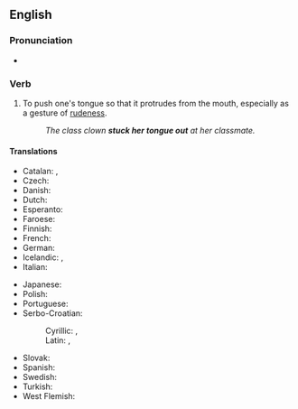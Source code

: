 ==English==

===Pronunciation===
* {{IPA|en|/stɪk wʌnz tʌŋ aʊt/}}

===Verb===
{{en-verb|stick<,,stuck> one's tongue out}}

# To push one's tongue so that it protrudes from the mouth, especially as a gesture of [[rudeness]].
#: {{synonyms|en|pull tongues}}
#: ''The class clown '''stuck her tongue out''' at her classmate.''

====Translations====
{{trans-top|to push one's tongue out}}
* Catalan: {{t+|ca|fer llengotes}}, {{t+|ca|llengotejar}}
* Czech: {{t|cs|vypláznout jazyk}}
* Danish: {{t|da|række tunge}}
* Dutch: {{t|nl|de tong uitsteken}}
* Esperanto: {{t|eo|elŝovi la langon}}
* Faroese: {{t|fo|gálva}}
* Finnish: {{t|fi|näyttää kieltä}}
* French: {{t+|fr|tirer la langue}}
* German: {{t|de|die Zunge herausstrecken}}
* Icelandic: {{t+|is|ulla}}, {{t+|is|reka út úr sér tunguna}}
* Italian: {{t|it|fare la linguaccia}}
{{trans-mid}}
* Japanese: {{t|ja|舌を出す|tr=したをだす, shita o dasu}}
* Polish: {{t+|pl|pokazać język|pf}}
* Portuguese: {{t|pt|mostrar a língua}}
* Serbo-Croatian:
*: Cyrillic: {{t|sh|исплазити језик}}, {{t|sh|плазити језик}}
*: Latin: {{t|sh|isplaziti jezik}}, {{t|sh|plaziti jezik}}
* Slovak: {{t|sk|zamľaskať}}
* Spanish: {{t|es|sacar la lengua}}
* Swedish: {{t|sv|räcka tunga}}
* Turkish: {{t|tk|dil çıkarmak}}
* West Flemish: {{t|vls|blekken}}
{{trans-bottom}}